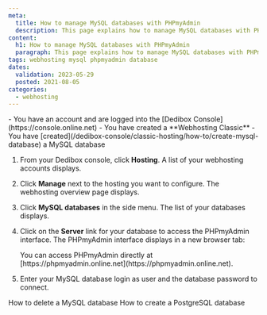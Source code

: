 ```yaml
---
meta:
  title: How to manage MySQL databases with PHPmyAdmin
  description: This page explains how to manage MySQL databases with PHPmyAdmin
content:
  h1: How to manage MySQL databases with PHPmyAdmin
  paragraph: This page explains how to manage MySQL databases with PHPmyAdmin
tags: webhosting mysql phpmyadmin database
dates:
  validation: 2023-05-29
  posted: 2021-08-05
categories:
  - webhosting
---
```


<Macro id="webhosting-online" />

<Message type="requirement">
  - You have an account and are logged into the [Dedibox Console](https://console.online.net)
  - You have created a **Webhosting Classic**
  - You have [created](/dedibox-console/classic-hosting/how-to/create-mysql-database) a MySQL database
</Message>

1. From your Dedibox console, click **Hosting**. A list of your webhosting accounts displays.
2. Click **Manage** next to the hosting you want to configure. The webhosting overview page displays.
3. Click **MySQL databases** in the side menu. The list of your databases displays.
4. Click on the **Server** link for your database to access the PHPmyAdmin interface. The PHPmyAdmin interface displays in a new browser tab: 
    <Lightbox src="scaleway_phpmyadmin.webp" alt="" />

    <Message type="note">
      You can access PHPmyAdmin directly at [https://phpmyadmin.online.net](https://phpmyadmin.online.net). 
    </Message>
5. Enter your MySQL database login as user and the database password to connect. 

<Navigation title="See Also">
  <PreviousButton to="/dedibox-console/classic-hosting/how-to/delete-mysql-database/">How to delete a MySQL database</PreviousButton>
  <NextButton to="/dedibox-console/classic-hosting/how-to/create-postgresql-database/">How to create a PostgreSQL database</NextButton>
</Navigation> 
